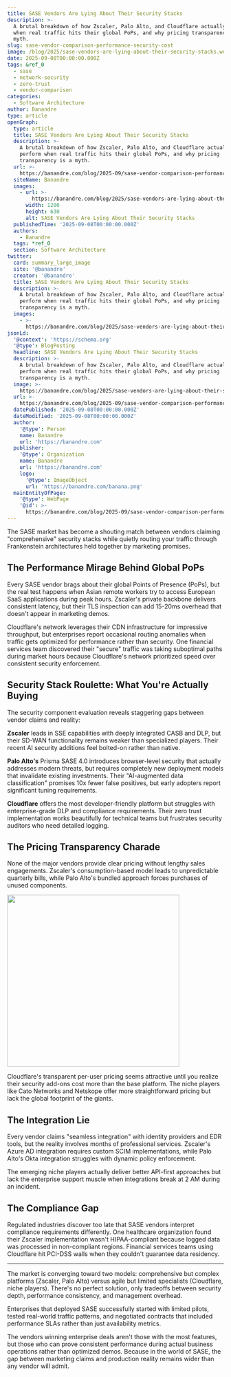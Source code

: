 ```yaml
---
title: SASE Vendors Are Lying About Their Security Stacks
description: >-
  A brutal breakdown of how Zscaler, Palo Alto, and Cloudflare actually perform
  when real traffic hits their global PoPs, and why pricing transparency is a
  myth.
slug: sase-vendor-comparison-performance-security-cost
image: /blog/2025/sase-vendors-are-lying-about-their-security-stacks.webp
date: 2025-09-08T00:00:00.000Z
tags: &ref_0
  - sase
  - network-security
  - zero-trust
  - vendor-comparison
categories:
  - Software Architecture
author: Banandre
type: article
openGraph:
  type: article
  title: SASE Vendors Are Lying About Their Security Stacks
  description: >-
    A brutal breakdown of how Zscaler, Palo Alto, and Cloudflare actually
    perform when real traffic hits their global PoPs, and why pricing
    transparency is a myth.
  url: >-
    https://banandre.com/blog/2025-09/sase-vendor-comparison-performance-security-cost
  siteName: Banandre
  images:
    - url: >-
        https://banandre.com/blog/2025/sase-vendors-are-lying-about-their-security-stacks.webp
      width: 1200
      height: 630
      alt: SASE Vendors Are Lying About Their Security Stacks
  publishedTime: '2025-09-08T00:00:00.000Z'
  authors:
    - Banandre
  tags: *ref_0
  section: Software Architecture
twitter:
  card: summary_large_image
  site: '@banandre'
  creator: '@banandre'
  title: SASE Vendors Are Lying About Their Security Stacks
  description: >-
    A brutal breakdown of how Zscaler, Palo Alto, and Cloudflare actually
    perform when real traffic hits their global PoPs, and why pricing
    transparency is a myth.
  images:
    - >-
      https://banandre.com/blog/2025/sase-vendors-are-lying-about-their-security-stacks.webp
jsonLd:
  '@context': 'https://schema.org'
  '@type': BlogPosting
  headline: SASE Vendors Are Lying About Their Security Stacks
  description: >-
    A brutal breakdown of how Zscaler, Palo Alto, and Cloudflare actually
    perform when real traffic hits their global PoPs, and why pricing
    transparency is a myth.
  image: >-
    https://banandre.com/blog/2025/sase-vendors-are-lying-about-their-security-stacks.webp
  url: >-
    https://banandre.com/blog/2025-09/sase-vendor-comparison-performance-security-cost
  datePublished: '2025-09-08T00:00:00.000Z'
  dateModified: '2025-09-08T00:00:00.000Z'
  author:
    '@type': Person
    name: Banandre
    url: 'https://banandre.com'
  publisher:
    '@type': Organization
    name: Banandre
    url: 'https://banandre.com'
    logo:
      '@type': ImageObject
      url: 'https://banandre.com/banana.png'
  mainEntityOfPage:
    '@type': WebPage
    '@id': >-
      https://banandre.com/blog/2025-09/sase-vendor-comparison-performance-security-cost
---
```


The SASE market has become a shouting match between vendors claiming "comprehensive" security stacks while quietly routing your traffic through Frankenstein architectures held together by marketing promises.

## The Performance Mirage Behind Global PoPs

Every SASE vendor brags about their global Points of Presence (PoPs), but the real test happens when Asian remote workers try to access European SaaS applications during peak hours. Zscaler's private backbone delivers consistent latency, but their TLS inspection can add 15-20ms overhead that doesn't appear in marketing demos.

Cloudflare's network leverages their CDN infrastructure for impressive throughput, but enterprises report occasional routing anomalies when traffic gets optimized for performance rather than security. One financial services team discovered their "secure" traffic was taking suboptimal paths during market hours because Cloudflare's network prioritized speed over consistent security enforcement.

## Security Stack Roulette: What You're Actually Buying

The security component evaluation reveals staggering gaps between vendor claims and reality:

**Zscaler** leads in SSE capabilities with deeply integrated CASB and DLP, but their SD-WAN functionality remains weaker than specialized players. Their recent AI security additions feel bolted-on rather than native.

**Palo Alto's** Prisma SASE 4.0 introduces browser-level security that actually addresses modern threats, but requires completely new deployment models that invalidate existing investments. Their "AI-augmented data classification" promises 10x fewer false positives, but early adopters report significant tuning requirements.

**Cloudflare** offers the most developer-friendly platform but struggles with enterprise-grade DLP and compliance requirements. Their zero trust implementation works beautifully for technical teams but frustrates security auditors who need detailed logging.

## The Pricing Transparency Charade

None of the major vendors provide clear pricing without lengthy sales engagements. Zscaler's consumption-based model leads to unpredictable quarterly bills, while Palo Alto's bundled approach forces purchases of unused components.


[<img src="/blog/2025/sase-vendor-comparison-gartner.webp" width="400"/>](/blog/2025/sase-vendor-comparison-gartner.webp)

Cloudflare's transparent per-user pricing seems attractive until you realize their security add-ons cost more than the base platform. The niche players like Cato Networks and Netskope offer more straightforward pricing but lack the global footprint of the giants.

## The Integration Lie

Every vendor claims "seamless integration" with identity providers and EDR tools, but the reality involves months of professional services. Zscaler's Azure AD integration requires custom SCIM implementations, while Palo Alto's Okta integration struggles with dynamic policy enforcement.

The emerging niche players actually deliver better API-first approaches but lack the enterprise support muscle when integrations break at 2 AM during an incident.

## The Compliance Gap

Regulated industries discover too late that SASE vendors interpret compliance requirements differently. One healthcare organization found their Zscaler implementation wasn't HIPAA-compliant because logged data was processed in non-compliant regions. Financial services teams using Cloudflare hit PCI-DSS walls when they couldn't guarantee data residency.

---

The market is converging toward two models: comprehensive but complex platforms (Zscaler, Palo Alto) versus agile but limited specialists (Cloudflare, niche players). There's no perfect solution, only tradeoffs between security depth, performance consistency, and management overhead.

Enterprises that deployed SASE successfully started with limited pilots, tested real-world traffic patterns, and negotiated contracts that included performance SLAs rather than just availability metrics.

The vendors winning enterprise deals aren't those with the most features, but those who can prove consistent performance during actual business operations rather than optimized demos. Because in the world of SASE, the gap between marketing claims and production reality remains wider than any vendor will admit.
